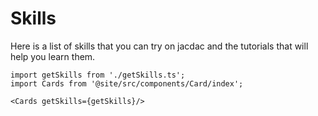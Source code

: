 # Skills

Here is a list of skills that you can try on jacdac and the tutorials that will help you learn them.

```mdx-code-block
import getSkills from './getSkills.ts';
import Cards from '@site/src/components/Card/index';

<Cards getSkills={getSkills}/>
```